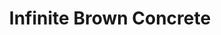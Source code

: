 ---
title: "Infinite Brown Concrete"
images:
  color: "MUfCHtba5zu7kJD9dUMWpiOdtxnsb5fHqjKJXcDh0yA9ENwg"
  item: "MUfCHtba5zu7qrGlKtfaIHtyR4kJGxwYKZL7P82Ea0N5BWuh"
type: "magic/infinite"
crate: "concrete"
unmodifiable: true
winChance: 6
---